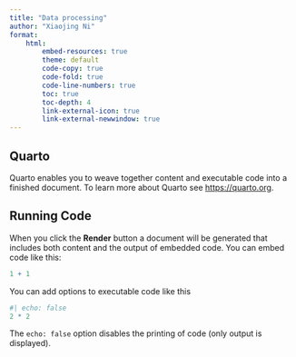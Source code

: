 ```yaml
---
title: "Data processing"
author: "Xiaojing Ni"
format:
    html:
        embed-resources: true
        theme: default
        code-copy: true
        code-fold: true
        code-line-numbers: true
        toc: true
        toc-depth: 4
        link-external-icon: true
        link-external-newwindow: true
---
```


## Quarto

Quarto enables you to weave together content and executable code into a finished document. To learn more about Quarto see <https://quarto.org>.

## Running Code

When you click the **Render** button a document will be generated that includes both content and the output of embedded code. You can embed code like this:

```r
1 + 1
```

You can add options to executable code like this

```r
#| echo: false
2 * 2
```

The `echo: false` option disables the printing of code (only output is displayed).
